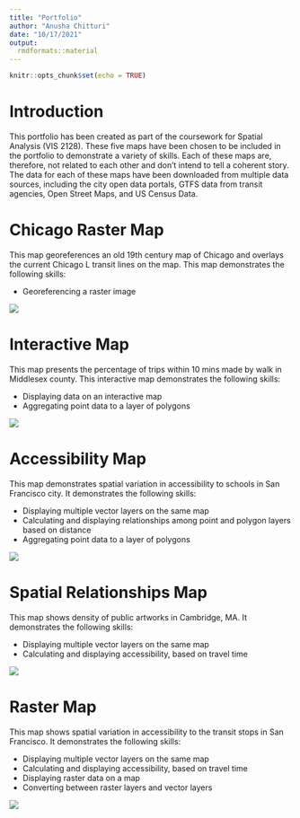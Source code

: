```yaml
---
title: "Portfolio"
author: "Anusha Chitturi"
date: "10/17/2021"
output: 
  rmdformats::material
---
```


```r
knitr::opts_chunk$set(echo = TRUE)
```



# Introduction

This portfolio has been created as part of the coursework for Spatial Analysis (VIS 2128). These five maps have been chosen to be included in the portfolio to demonstrate a variety of skills. Each of these maps are, therefore, not related to each other and don't intend to tell a coherent story. The data for each of these maps have been downloaded from multiple data sources, including the city open data portals, GTFS data from transit agencies, Open Street Maps, and US Census Data.


# Chicago Raster Map
This map georeferences an old 19th century map of Chicago and overlays the current Chicago L transit lines on the map. This map demonstrates the following skills: 

* Georeferencing a raster image

[![](thumbnails/Chicago Map.png)](https://anushachitturi.github.io/Portfolio/fullsize/Chicago_Full.pdf){target="_blank"}


# Interactive Map
This map presents the percentage of trips within 10 mins made by walk in Middlesex county. This interactive map demonstrates the following skills: 

* Displaying data on an interactive map
* Aggregating point data to a layer of polygons

[![](thumbnails/Interactive_Map.png)](https://anushachitturi.github.io/Portfolio/fullsize/Interactive_Map.html){target="_blank"}


# Accessibility Map
This map demonstrates spatial variation in accessibility to schools in San Francisco city. It demonstrates the following skills: 

* Displaying multiple vector layers on the same map
* Calculating and displaying relationships among point and polygon layers based on distance
* Aggregating point data to a layer of polygons

[![](thumbnails/Accessibility_SF.png)](https://anushachitturi.github.io/Portfolio/fullsize/Accessibility_SF.html){target="_blank"}


# Spatial Relationships Map
This map shows density of public artworks in Cambridge, MA. It demonstrates the following skills:

* Displaying multiple vector layers on the same map
* Calculating and displaying accessibility, based on travel time

[![](thumbnails/Cambridge_Public Art.png)](https://anushachitturi.github.io/Portfolio/fullsize/Public Art_Cambridge.html){target="_blank"}

# Raster Map
This map shows spatial variation in accessibility to the transit stops in San Francisco. It demonstrates the following skills:

* Displaying multiple vector layers on the same map
* Calculating and displaying accessibility, based on travel time
* Displaying raster data on a map
* Converting between raster layers and vector layers

[![](thumbnails/Raster Map_SF.png)](https://anushachitturi.github.io/Portfolio/fullsize/Raster Map_SF.html){target="_blank"}
